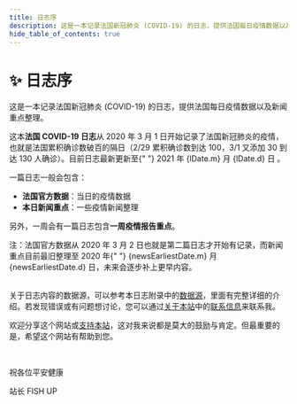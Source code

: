 ```yaml
---
title: 日志序
description: 这是一本记录法国新冠肺炎 (COVID-19) 的日志，提供法国每日疫情数据以及新闻重点整理
hide_table_of_contents: true
---
```



<h1 className="pages--h1">✨ 日志序</h1>

这是一本记录法国新冠肺炎 (COVID-19) 的日志，提供法国每日疫情数据以及新闻重点整理。

<p>
  这本<strong>法国 COVID-19 日志</strong>从 2020 年 3 月 1
  日开始记录了法国新冠肺炎的疫情，也就是法国累积确诊数破百的隔日（2/29 累积确诊数到达 100，3/1 又添加 30 到达 130
  人确诊）。目前日志最新更新至{" "}
  <Link to={`/digest/2021/${monthEnLower(lDate.m)}/${lDate.d}`}>
    2021 年 {lDate.m} 月 {lDate.d} 日
  </Link>
  。
</p>

一篇日志一般会包含：

- **法国官方数据**：当日的疫情数据
- **本日新闻重点**：一些疫情新闻整理

另外，一周会有一篇日志包含**一周疫情报告重点**。

<div className="comment--translc_gray">
  注：法国官方数据从 2020 年 3 月 2 日也就是第二篇日志才开始有记录，而新闻重点目前最旧整理至 2020 年{" "}
  {newsEarliestDate.m} 月 {newsEarliestDate.d} 日，未来会逐步补上更早内容。
</div>
<br />

关于日志内容的数据源，可以参考本日志附录中的[数据源](digest/sources)，里面有完整详细的介绍。若发现错误或有问题想讨论，您可以通过[关于本站](about)中的[联系信息](about#contact)来联系我。

欢迎分享这个网站或[支持本站](about#support-this-website)，这对我来说都是莫大的鼓励与肯定。但最重要的是，希望这个网站有帮助到您。

<br />

祝各位平安健康

站长 FISH UP

<div className="flex-center--wrap">
  <DigestLinkButton linkType="latest" isButtonOutline={false} buttonText="阅读最新一篇日志" />
  <DigestLinkButton linkType="random" isButtonOutline={true} buttonText="阅读随机一篇日志" />
</div>
